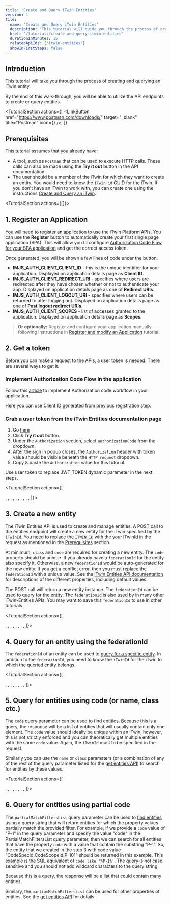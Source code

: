 ```yaml
---
title: 'Create and Query iTwin Entities'
version: 1
tile:
  name: 'Create and Query iTwin Entities'
  description: 'This tutorial will guide you through the process of creating and querying an entity for an iTwin'
  href: '/tutorials/create-and-query-itwin-entities'
  durationInMinutes: 15
  relatedApiIds: ['itwin-entities']
  showInFirstSteps: false
---
```


<Introduction 
  skillLevel="Basic" 
  durationInMinutes="20">

## Introduction

This tutorial will take you through the process of creating and querying an iTwin entity.

By the end of this walk-through, you will be able to utilize the API endpoints to create or query entities.

</Introduction>

<TutorialSection
  actions={[
    <LinkButton
      href="https://www.postman.com/downloads/"
      target="_blank"
      title="Postman"
      icon={<PostmanIcon />}
    />,
  ]}
>

## Prerequisites

This tutorial assumes that you already have:

- A tool, such as `Postman` that can be used to execute HTTP calls. These calls can also be made using the **Try it out** button in the API documentation.
- The user should be a member of the iTwin for which they want to create an entity. You would need to know the `iTwin id` GUID for the iTwin. If you don't have an iTwin to work with, you can create one using the instructions [Create and Query an iTwin](/tutorials/create-and-query-itwins-guide/).

</TutorialSection>

<TutorialSection actions={[<CreateSPAButton clientName="Create and Query Entities"/>]}>

## 1. Register an Application

You will need to register an application to use the iTwin Platform APIs. You can use the **Register** button to automatically create your first single page application (SPA). This will allow you to configure [Authorization Code Flow for your SPA application](/apis/overview/authorization/#authorize-single-page-applications-spa-and-desktopmobile-applications-native) and get the correct access token.

Once generated, you will be shown a few lines of code under the button.

- **IMJS_AUTH_CLIENT_CLIENT_ID** - this is the unique identifier for your application. Displayed on application details page as **Client ID**.
- **IMJS_AUTH_CLIENT_REDIRECT_URI** - specifies where users are redirected after they have chosen whether or not to authenticate your app. Displayed on application details page as one of **Redirect URIs**.
- **IMJS_AUTH_CLIENT_LOGOUT_URI** - specifies where users can be returned to after logging out. Displayed on application details page as one of **Post logout redirect URIs**.
- **IMJS_AUTH_CLIENT_SCOPES** - list of accesses granted to the application. Displayed on application details page as **Scopes**.

> **Or optionally:** Register and configure your application manually following instructions in [Register and modify an Application](/tutorials/register-and-modify-application/) tutorial.

</TutorialSection>

<TutorialSection>

## 2. Get a token

Before you can make a request to the APIs, a user token is needed. There are several ways to get it.

### Implement Authorization Code Flow in the application

Follow this [article](/apis/overview/authorization/) to implement Authorization code workflow in your application.

<Alert type="informational">

Here you can use Client ID generated from previous registration step.

</Alert>

### Grab a user token from the iTwin Entities documentation page

1. Go [here](/apis/itwin-entities/operations/create-entity/)
2. Click **Try it out** button.
3. Under the `Authorization` section, select `authorizationCode` from the dropdown.
4. After the sign in popup closes, the `Authorization` header with token value should be visible beneath the `HTTP request` dropdown.
5. Copy & paste the `Authorization` value for this tutorial.

<Alert type="informational">

Use user token to replace JWT_TOKEN dynamic parameter in the next steps.

</Alert>

</TutorialSection>

<TutorialSection actions={[
  <Title>Request Syntax</Title>,
  <CodeBlock
    language="http"
    code={`POST https://api.bentley.com/itwin-entities/iTwins/{ITWIN_ID}/entities/ HTTP/1.1`} />,
  <Title>Request Headers</Title>,
  <CodeBlock language="http" code={`Accept: application/vnd.bentley.itwin-platform.v1+json
Content-Type: application/json
Authorization: Bearer JWT_TOKEN`} />,
  <Title>Request Body</Title>,
  <CodeBlock language="json"
    code={`{
    "class": "CentrifugalPump",
    "classification": "CentrifugalPump",
    "bisClassPath": "bis:Element;bis:RoleElement;func:FunctionalElement;func:FunctionalComponentElement;pfunc:PLANT_BASE_OBJECT;pfunc:NAMED_ITEM;pfunc:DEVICE;pfunc:EQUIPMENT;pfunc:ROTATING_EQUIPMENT;pfunc:PUMP;pfunc:DYNAMIC_PUMP;pfunc:CENTRIFUGAL_PUMP",
    "code": "CodeSpecId:CodeScopeId:P-101",
    "name": "P-101",
    "type": "GE CP T22a",
    "geospatialLocation": {
        "type": "Point",
        "coordinates": [
            12.1,
            13.2
        ]
    },
    "tags": [
        "Pump"
    ],
    "federationId": "3fa85f64-5717-4562-b3fc-2c963f66afa6"
}`}
/>,
  <Title>Response Headers</Title>,
  <CodeBlock
    language="http"
    code={`HTTP/1.1 201 Created
content-length: 937
content-type: application/json
date: Thu, 24 Jun 2021 14:44:18 GMT
request-context: appId=cid-v1:7a353d36-9a8b-423e-965e-9d7f51324584
x-correlation-id: 5262b13f-394e-49b8-95ea-a5361d2513a3
x-itwinplatform-media-type: bentley.itwin-platform.v1
x-itwinplatform-region: East US`} />,
  <Title>Response Body</Title>,
  <CodeBlock language="json"
    code={`{
    "entity": {
        "class": "CentrifugalPump",
        "classification": "CentrifugalPump",
        "bisClassPath": "bis:Element;bis:RoleElement;func:FunctionalElement;func:FunctionalComponentElement;pfunc:PLANT_BASE_OBJECT;pfunc:NAMED_ITEM;pfunc:DEVICE;pfunc:EQUIPMENT;pfunc:ROTATING_EQUIPMENT;pfunc:PUMP;pfunc:DYNAMIC_PUMP;pfunc:CENTRIFUGAL_PUMP",
        "code": "CodeSpecId:CodeScopeId:P-101",
        "name": "P-101",
        "type": "GE CP T22a",
        "geospatialLocation": {
            "type": "Point",
            "coordinates": [
                12.1,
                13.2
            ]
        },
        "tags": [
            "Pump"
        ],
        "federationId": "3fa85f64-5717-4562-b3fc-2c963f66afa6",
        "links": [],
        "createdDateTime": "2023-01-18T21:03:00.3704659",
        "createdByUser": "user@bentley.com",
        "LastModifiedDateTime": "2023-01-18T21:03:00.3704659",
        "LastModifiedByUser": "user@bentley.com"
    }
}`}
/>,
]}>

## 3. Create a new entity

The iTwin Entities API is used to create and manage entities. A POST call to the entities endpoint will create a new entity for the iTwin specified by the `iTwinId`. You need to replace the `ITWIN_ID` with the your iTwinId in the request as mentioned in the [Prerequisites](#prerequisites) section.

At minimum, `class` and `code` are required for creating a new entity. The `code` property should be unique. If you already have a `federationId` for the entity also specify it. Otherwise, a new `federationId` would be auto-generated for the new entity. If you get a conflict error, then you must replace the `federationId` with a unique value. See the [iTwin Entities API documentation](/apis/itwin-entities/operations/create-entity/) for descriptions of the different properties, including default values.

The POST call will return a new entity instance. The `federationId` can be used to query for the entity. The `federationId` is also used by in many other iTwin-Entities APIs. You may want to save this `federationId` to use in other tutorials.

</TutorialSection>

<TutorialSection actions={[
  <Title>Request Syntax</Title>,
  <CodeBlock
    language="http"
    code={`GET https://api.bentley.com/itwins/{ITWIN_ID}/entities/3fa85f64-5717-4562-b3fc-2c963f66afa6 HTTP/1.1`} />,
  <Title>Request Headers</Title>,
  <CodeBlock
    language="http"
    code={`Accept: application/vnd.bentley.itwin-platform.v1+json
Authorization: Bearer JWT_TOKEN`} />,
  <Title>Response Headers</Title>,
  <CodeBlock
    language="http"
    code={`HTTP/1.1 200 OK
content-length: 936
content-type: application/json
date: Thu, 24 Jun 2021 18:10:04 GMT
request-context: appId=cid-v1:7a353d36-9a8b-423e-965e-9d7f51324584
x-correlation-id: fed95960-ea7c-43b5-a9af-66ab5353d073
x-itwinplatform-media-type: bentley.itwin-platform.v1
x-itwinplatform-region: East US`} />,
  <Title>Response Body</Title>,
  <CodeBlock language="json"
    code={`{
    "entity": {
        "class": "CentrifugalPump",
        "classification": "CentrifugalPump",
        "bisClassPath": "bis:Element;bis:RoleElement;func:FunctionalElement;func:FunctionalComponentElement;pfunc:PLANT_BASE_OBJECT;pfunc:NAMED_ITEM;pfunc:DEVICE;pfunc:EQUIPMENT;pfunc:ROTATING_EQUIPMENT;pfunc:PUMP;pfunc:DYNAMIC_PUMP;pfunc:CENTRIFUGAL_PUMP",
        "code": "CodeSpecId:CodeScopeId:P-101",
        "name": "P-101",
        "type": "GE CP T22a",
        "geospatialLocation": {
            "type": "Point",
            "coordinates": [
                12.1,
                13.2
            ]
        },
        "tags": [
            "Pump"
        ],
        "federationId": "3fa85f64-5717-4562-b3fc-2c963f66afa6",
        "links": [],
        "createdDateTime": "2023-01-18T21:03:00.3704659",
        "createdByUser": "user@bentley.com",
        "LastModifiedDateTime": "2023-01-18T21:03:00.3704659",
        "LastModifiedByUser": "user@bentley.com"
    }
}`}
/>,
]}>

## 4. Query for an entity using the federationId

The `federationId` of an entity can be used to [query for a specific entity](/apis/itwin-entities/operations/get-entity/). In addition to the `federationId`, you need to know the `iTwinId` for the iTwin to which the queried entity belongs.

</TutorialSection>

<TutorialSection actions={[
  <Title>Request Syntax</Title>,
  <CodeBlock
    language="http"
    code={`GET https://api.bentley.com/itwins/{ITWIN_ID}/entities?code=CodeSpecId:CodeScopeId:P-101 HTTP/1.1`} />,
  <Title>Request Headers</Title>,
  <CodeBlock
    language="http"
    code={`Prefer: return=representation
Accept: application/vnd.bentley.itwin-platform.v1+json
Authorization: Bearer JWT_TOKEN`} />,
  <Title>Response Headers</Title>,
  <CodeBlock
    language="http"
    code={`HTTP/1.1 200 OK 
cache-control: must-revalidate, no-cache, private
content-encoding: gzip
content-type: application/json
date: Thu, 24 Jun 2021 18:20:43 GMT
request-context: appId=cid-v1:7a353d36-9a8b-423e-965e-9d7f51324584
x-correlation-id: dd4d68c9-614d-4d67-8e51-7147c18513f8
x-itwinplatform-media-type: bentley.itwin-platform.v1
x-itwinplatform-region: East US`} />,
  <Title>Response Body</Title>,
  <CodeBlock language="json"
    code={`{
    "entities": [{
        "class": "CentrifugalPump",
        "classification": "CentrifugalPump",
        "bisClassPath": "bis:Element;bis:RoleElement;func:FunctionalElement;func:FunctionalComponentElement;pfunc:PLANT_BASE_OBJECT;pfunc:NAMED_ITEM;pfunc:DEVICE;pfunc:EQUIPMENT;pfunc:ROTATING_EQUIPMENT;pfunc:PUMP;pfunc:DYNAMIC_PUMP;pfunc:CENTRIFUGAL_PUMP",
        "code": "CodeSpecId:CodeScopeId:P-101",
        "name": "P-101",
        "type": "GE CP T22a",
        "geospatialLocation": {
            "type": "Point",
            "coordinates": [
                12.1,
                13.2
            ]
        },
        "tags": [
            "Pump"
        ],
        "federationId": "3fa85f64-5717-4562-b3fc-2c963f66afa6",
        "links": [],
        "createdDateTime": "2016-01-18T21:03:00.3704659",
        "createdByUser": "user@bentley.com",
        "LastModifiedDateTime": "2016-01-18T21:03:00.3704659",
        "LastModifiedByUser": "user@bentley.com"
    }]
}`}
/>,
]}>

## 5. Query for entities using code (or name, class etc.)

The `code` query parameter can be used to [find entities](/apis/itwin-entities/operations/get-entities/). Because this is a query, the response will be a list of entities that will usually contain only one element. The `code` value should ideally be unique within an iTwin, however, this is not strictly enforced and you can theoratically get multiple entities with the same `code` value. Again, the `iTwinId` must to be specified in the request.

Similarly you can use the `name` or `class` paramaters (or a combination of any of the rest of the query parameter listed for the [get entities API](/apis/itwin-entities/operations/get-entities/)) to search for entities by these values.

</TutorialSection>

<TutorialSection actions={[
  <Title>Request Syntax</Title>,
  <CodeBlock
    language="http"
    code={`GET https://api.bentley.com/itwins/{ITWIN_ID}/entities?code=P-1&partialMatchFiltersList=code HTTP/1.1`} />,
  <Title>Request Headers</Title>,
  <CodeBlock
    language="http"
    code={`Prefer: return=minimal
Accept: application/vnd.bentley.itwin-platform.v1+json
Authorization: Bearer JWT_TOKEN`} />,
  <Title>Response Headers</Title>,
  <CodeBlock
    language="http"
    code={`HTTP/1.1 200 OK 
cache-control: must-revalidate, no-cache, private
content-encoding: gzip
content-type: application/json
date: Thu, 24 Jun 2021 18:40:47 GMT
request-context: appId=cid-v1:7a353d36-9a8b-423e-965e-9d7f51324584
x-correlation-id: 86bc760f-d0c4-4292-b72d-97a078ce1c7a
x-itwinplatform-media-type: bentley.itwin-platform.v1
x-itwinplatform-region: East US`} />,
  <Title>Response Body</Title>,
  <CodeBlock language="json"
    code={`{
    "entities": [{
        "class": "CentrifugalPump",
        "classification": "CentrifugalPump",
        "bisClassPath": "bis:Element;bis:RoleElement;func:FunctionalElement;func:FunctionalComponentElement;pfunc:PLANT_BASE_OBJECT;pfunc:NAMED_ITEM;pfunc:DEVICE;pfunc:EQUIPMENT;pfunc:ROTATING_EQUIPMENT;pfunc:PUMP;pfunc:DYNAMIC_PUMP;pfunc:CENTRIFUGAL_PUMP",
        "code": "CodeSpecId:CodeScopeId:P-101",
        "name": "P-101",
        "type": "GE CP T22a",
        "geospatialLocation": {
            "type": "Point",
            "coordinates": [
                12.1,
                13.2
            ]
        },
        "tags": [
            "Pump"
        ],
        "federationId": "3fa85f64-5717-4562-b3fc-2c963f66afa6",
        "links": [],
        "createdDateTime": "2016-01-18T21:03:00.3704659",
        "createdByUser": "user@bentley.com",
        "LastModifiedDateTime": "2016-01-18T21:03:00.3704659",
        "LastModifiedByUser": "user@bentley.com"
    }]
}`}
/>,
]}>

## 6. Query for entities using partial code

The `partialMatchFiltersList` query parameter can be used to [find entities](/apis/itwin-entities/operations/get-entities/) using a query string that will return entities for which the property values partially match the provided filter. For example, if we provide a `code` value of "P-1" in the query parameter and specify the value "code" in the PartialMatchFiltersList query parameter, then we can search for all entities that have the property `code` with a value that contain the substring "P-1". So, the entity that we created in the step 3 with code value "CodeSpecId:CodeScopeId:P-101" should be returned in this example. This example is the SQL equivalent of `code like '%P-1%'`. The query is not case sensitive and you should not add wildcard characters to the query string.

Because this is a query, the response will be a list that could contain many entities.

Similary, the `partiamMatchFiltersList` can be used for other properties of entities. See the [get entities API](/apis/itwin-entities/operations/get-entities/) for details.

</TutorialSection>
